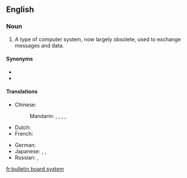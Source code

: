 {{rfc}}
==English==
{{wikipedia}}

===Noun===
{{en-noun|head={{l|en|bulletin board}} {{l|en|system}}}}

# {{computing}} A type of computer system, now largely obsolete, used to exchange messages and data.

====Synonyms====
* {{l|en|BBS}}
* {{l|en|bulletin board service}}

====Translations====
{{trans-top|computer system to exchange messages and data}}
* Chinese:
*: Mandarin: {{t|zh|電子佈告欄|sc=Hani}}, {{t|zh|电子布告栏|tr=diànzǐ bùgàolán|sc=Hani}}, {{t|zh|電子佈告欄系統|sc=Hani}}, {{t|zh|电子布告栏系统|tr=diànzǐ bùgàolán xìtǒng|sc=Hani}}, {{t|zh|BBS|sc=Latn}}
* Dutch: {{t|nl|bulletin board system|n}}
* French: {{t|fr|système babillard electronique|f}}
{{trans-mid}}
* German: {{t|de|Bulletin Board System|n}}
* Japanese: {{t|ja|電子掲示板|tr=でんしけいじばん, denshi keijiban|sc=Jpan}}, {{t|ja|掲示板|tr=けいじばん, keijiban|sc=Jpan}}, {{t|ja|BBS|alt=ＢＢＳ|sc=Jpan}}
* Russian: {{t|ru|электронная доска объявлений|f|tr=elektrónnaja doská obʺjavlénij|sc=Cyrl}}, {{t|ru|BBS|m|sc=Latn}}
{{trans-bottom}}

[[fr:bulletin board system]]